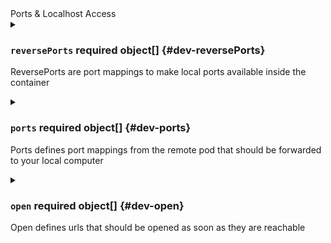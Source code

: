 

<div className="group" data-group="ports">
<div className="group-name">Ports & Localhost Access</div>


<details className="config-field" data-expandable="true">
<summary>

### `reversePorts` <span className="config-field-required" data-required="false">required</span> <span className="config-field-type">object[]</span> <span className="config-field-default"></span> <span className="config-field-enum"></span> {#dev-reversePorts}

ReversePorts are port mappings to make local ports available inside the container

</summary>

<PartialReversePortsreference />


</details>

<details className="config-field" data-expandable="true">
<summary>

### `ports` <span className="config-field-required" data-required="false">required</span> <span className="config-field-type">object[]</span> <span className="config-field-default"></span> <span className="config-field-enum"></span> {#dev-ports}

Ports defines port mappings from the remote pod that should be forwarded to your local
computer

</summary>

<PartialPortsreference />


</details>

<details className="config-field" data-expandable="true">
<summary>

### `open` <span className="config-field-required" data-required="false">required</span> <span className="config-field-type">object[]</span> <span className="config-field-default"></span> <span className="config-field-enum"></span> {#dev-open}

Open defines urls that should be opened as soon as they are reachable

</summary>

<PartialOpenreference />


</details>

</div>